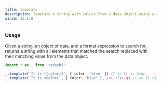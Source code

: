 ```yaml
---
title: template
description: Template a string with values from a data object using a search expression
since: 12.1.0
---
```


### Usage

Given a string, an object of data, and a format expression to search for, returns a string with all elements that matched the search replaced with their matching value from the data object.

```ts
import * as _ from 'radashi'

_.template('It is {{color}}', { color: 'blue' }) // => It is blue
_.template('It is <color>', { color: 'blue' }, /<(.+?)>/g) // => It is blue
```
